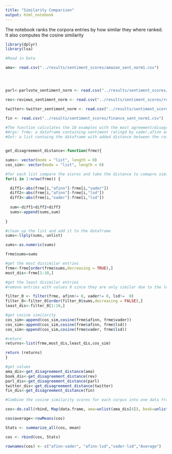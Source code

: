 ---
title: "Similarity Comparison"
output: html_notebook
---

The notebook ranks the corpora entries by how similar they where ranked. It also computes the cosine similarity
```{r}
library(dplyr)
library(lsa)
```


```{r}
#Read in Data 

ama<- read.csv("../results/sentiment_scores/amazon_sent_norm1.csv")




parl<-parlvote_sentiment_norm <- read.csv("../results/sentiment_scores/parlvote_sent_norm1.csv")

rev<-reviews_sentiment_norm <- read.csv("../results/sentiment_scores/reviews_sent_norm1.csv")

twitter<-twitter_sentiment_norm <- read.csv("../results/sentiment_scores/twitter_sent_norm1.csv")

fin <- read.csv("../results/sentiment_scores/finance_sent_norm1.csv")

```

```{r}
#The function calculates the 10 examples with the most agreement/disagreement in rating. Additionally the cosine similarity between the lexica is given
#Args: frme: a dataframe containing sentiment ratingd by vader,afinn and lsd for one corpus
#Out: a list containg the dataframe with added distance between the ratings, a list containg the 10 most agreeing/disagreeing examples, the cosine similarity between the lexica. 


get_disagreement_distance<-function(frme){

sums<- vector(mode = "list", length = 0)
cos_sim<- vector(mode = "list", length = 0)

#for each list compare the scores and take the distance to comapre similarity
for(i in 1:nrow(frme)) {  

  diff1<-abs(frme[i,"afinn"]-frme[i,"vader"])
  diff2<-abs(frme[i,"afinn"]-frme[i,"lsd"])
  diff3<-abs(frme[i,"vader"]-frme[i,"lsd"])
  
  sum<-diff1+diff2+diff3
  sums<-append(sums,sum)
  
}

#clean up the list and add it to the dataframe
sums<-llply(sums, unlist)

sums<-as.numeric(sums)

frme$sums=sums

#get the most dissimilar entries
frme<-frme[order(frme$sums,decreasing = TRUE),]
most_dis<-frme[1:10,]

#get the least disimilar entries 
#remove entries with values 0 since they are only similar due to the lexica not being able to rank the text

filter_0 <- filter(frme, afinn!= 0, vader!= 0, lsd!=  0)
filter_0<-filter_0[order(filter_0$sums,decreasing = FALSE),]
least_dis<-filter_0[1:10,]

#get cosine similarity
cos_sim<-append(cos_sim,cosine(frme$afinn, frme$vader))
cos_sim<-append(cos_sim,cosine(frme$afinn, frme$lsd))
cos_sim<-append(cos_sim,cosine(frme$vader, frme$lsd))

#return
returns<-list(frme,most_dis,least_dis,cos_sim)

return (returns)
}

```

```{r}
#get values
ama_dis<-get_disagreement_distance(ama)
book_dis<-get_disagreement_distance(rev)
parl_dis<-get_disagreement_distance(parl)
twitter_dis<-get_disagreement_distance(twitter)
fin_dis<-get_disagreement_distance(fin)
```

```{r}
#Combine the cosine similarity scores for each corpus into one data frame and calculate the average

cos<-do.call(rbind, Map(data.frame, ama=unlist(ama_dis[4]), book=unlist(book_dis[4]),fin=unlist(fin_dis[4]),parl=unlist(parl_dis[4]),twitter=unlist(twitter_dis[4])))

cos$average<-rowMeans(cos)

Stats <- summarize_all(cos, mean)

cos <- rbind(cos, Stats)

rownames(cos) <- c("afinn-vader", "afinn-lsd","vader-lsd","Average")
```